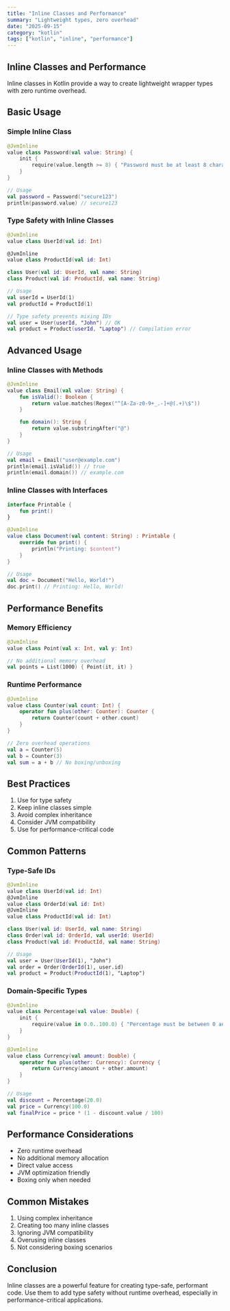 ```yaml
---
title: "Inline Classes and Performance"
summary: "Lightweight types, zero overhead"
date: "2025-09-15"
category: "kotlin"
tags: ["kotlin", "inline", "performance"]
---
```


## Inline Classes and Performance

Inline classes in Kotlin provide a way to create lightweight wrapper types with zero runtime overhead.

## Basic Usage

### Simple Inline Class

```kotlin
@JvmInline
value class Password(val value: String) {
    init {
        require(value.length >= 8) { "Password must be at least 8 characters" }
    }
}

// Usage
val password = Password("secure123")
println(password.value) // secure123
```

### Type Safety with Inline Classes

```kotlin
@JvmInline
value class UserId(val id: Int)

@JvmInline
value class ProductId(val id: Int)

class User(val id: UserId, val name: String)
class Product(val id: ProductId, val name: String)

// Usage
val userId = UserId(1)
val productId = ProductId(1)

// Type safety prevents mixing IDs
val user = User(userId, "John") // OK
val product = Product(userId, "Laptop") // Compilation error
```

## Advanced Usage

### Inline Classes with Methods

```kotlin
@JvmInline
value class Email(val value: String) {
    fun isValid(): Boolean {
        return value.matches(Regex("^[A-Za-z0-9+_.-]+@(.+)\$"))
    }

    fun domain(): String {
        return value.substringAfter("@")
    }
}

// Usage
val email = Email("user@example.com")
println(email.isValid()) // true
println(email.domain()) // example.com
```

### Inline Classes with Interfaces

```kotlin
interface Printable {
    fun print()
}

@JvmInline
value class Document(val content: String) : Printable {
    override fun print() {
        println("Printing: $content")
    }
}

// Usage
val doc = Document("Hello, World!")
doc.print() // Printing: Hello, World!
```

## Performance Benefits

### Memory Efficiency

```kotlin
@JvmInline
value class Point(val x: Int, val y: Int)

// No additional memory overhead
val points = List(1000) { Point(it, it) }
```

### Runtime Performance

```kotlin
@JvmInline
value class Counter(val count: Int) {
    operator fun plus(other: Counter): Counter {
        return Counter(count + other.count)
    }
}

// Zero overhead operations
val a = Counter(5)
val b = Counter(3)
val sum = a + b // No boxing/unboxing
```

## Best Practices

1. Use for type safety
2. Keep inline classes simple
3. Avoid complex inheritance
4. Consider JVM compatibility
5. Use for performance-critical code

## Common Patterns

### Type-Safe IDs

```kotlin
@JvmInline
value class UserId(val id: Int)
@JvmInline
value class OrderId(val id: Int)
@JvmInline
value class ProductId(val id: Int)

class User(val id: UserId, val name: String)
class Order(val id: OrderId, val userId: UserId)
class Product(val id: ProductId, val name: String)

// Usage
val user = User(UserId(1), "John")
val order = Order(OrderId(1), user.id)
val product = Product(ProductId(1), "Laptop")
```

### Domain-Specific Types

```kotlin
@JvmInline
value class Percentage(val value: Double) {
    init {
        require(value in 0.0..100.0) { "Percentage must be between 0 and 100" }
    }
}

@JvmInline
value class Currency(val amount: Double) {
    operator fun plus(other: Currency): Currency {
        return Currency(amount + other.amount)
    }
}

// Usage
val discount = Percentage(20.0)
val price = Currency(100.0)
val finalPrice = price * (1 - discount.value / 100)
```

## Performance Considerations

- Zero runtime overhead
- No additional memory allocation
- Direct value access
- JVM optimization friendly
- Boxing only when needed

## Common Mistakes

1. Using complex inheritance
2. Creating too many inline classes
3. Ignoring JVM compatibility
4. Overusing inline classes
5. Not considering boxing scenarios

## Conclusion

Inline classes are a powerful feature for creating type-safe, performant code. Use them to add type safety without runtime overhead, especially in performance-critical applications.
